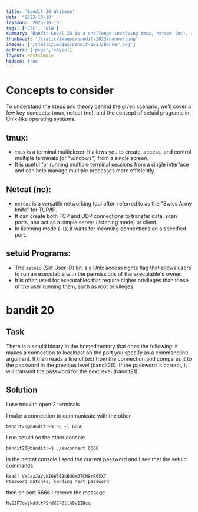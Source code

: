 ```yaml
---
title: 'Bandit 20 Writeup'
date: '2023-10-10'
lastmod: '2023-10-10'
tags: ['CTF', 'OTW']
summary: "Bandit Level 20 is a challenge involving tmux, netcat (nc), and the concept of setuid programs in Unix-like OS"
thumbnail: '/static/images/bandit-2023/banner.png'
images: ['/static/images/bandit-2023/banner.png']
authors: ['psga','maysu']
layout: PostSimple
hidden: true
---
```

<div className="tocr not-prose">
    <TOCInline
        toc={[
            { value: 'Bandit', url: '/blog/bandit-2023', depth: 1 },
            { value: 'Level-14', url: '/blog/bandit-2023/level-14',depth: 2 },
            { value: 'Level-15', url: '/blog/bandit-2023/level-15', depth: 2 },
            { value: 'Level-16', url: '/blog/bandit-2023/level-16', depth: 2 },
            { value: 'Level-17', url: '/blog/bandit-2023/level-17', depth: 2 },
            { value: 'Level-18', url: '/blog/bandit-2023/level-18', depth: 2 },
            { value: 'Level-19', url: '/blog/bandit-2023/level-19', depth: 2 },
            { value: 'Level-20', url: '/blog/bandit-2023/level-20', depth: 2, active: true},
            { value: 'Level-21', url: '/blog/bandit-2023/level-21', depth: 2 },
            { value: 'Level-22', url: '/blog/bandit-2023/level-22', depth: 2 },
            { value: 'Level-23', url: '/blog/bandit-2023/level-23', depth: 2 },
            { value: 'Level-24', url: '/blog/bandit-2023/level-24', depth: 2 },
            { value: 'Level-25', url: '/blog/bandit-2023/level-25', depth: 2 },
            { value: 'Level-26', url: '/blog/bandit-2023/level-26', depth: 2 },
            { value: 'Level-27', url: '/blog/bandit-2023/level-27', depth: 2 },
            { value: 'Level-28', url: '/blog/bandit-2023/level-28', depth: 2 },
            { value: 'Level-29', url: '/blog/bandit-2023/level-29', depth: 2 },
            { value: 'Level-30', url: '/blog/bandit-2023/level-30', depth: 2 },
            { value: 'Level-31', url: '/blog/bandit-2023/level-31', depth: 2 },
            { value: 'Level-32', url: '/blog/bandit-2023/level-32', depth: 2 },
        ]}
        title="levels"
        rightAlign
    />
</div>


# Concepts to consider
To understand the steps and theory behind the given scenario, we'll cover a few key concepts: tmux, netcat (nc), and the concept of setuid programs in Unix-like operating systems.

## tmux:
   - `tmux` is a terminal multiplexer. It allows you to create, access, and control multiple terminals (or "windows") from a single screen. 
   - It is useful for running multiple terminal sessions from a single interface and can help manage multiple processes more efficiently.

## Netcat (nc):
   - `netcat` is a versatile networking tool often referred to as the "Swiss Army knife" for TCP/IP.
   - It can create both TCP and UDP connections to transfer data, scan ports, and act as a simple server (listening mode) or client.
   - In listening mode (`-l`), it waits for incoming connections on a specified port.

## setuid Programs:
   - The `setuid` (Set User ID) bit is a Unix access rights flag that allows users to run an executable with the permissions of the executable's owner.
   - It is often used for executables that require higher privileges than those of the user running them, such as root privileges.

# bandit 20
## Task 
There is a setuid binary in the homedirectory that does the following: it makes a connection to localhost on the port you specify as a commandline argument. It then reads a line of text from the connection and compares it to the password in the previous level (bandit20). If the password is correct, it will transmit the password for the next level (bandit21).

## Solution

I use tmux to open 2 terminals

I make a connection to communicate with the other
```
bandit20@bandit:~$ nc -l 6666
```
I run setuid on the other console
```
bandit20@bandit:~$ ./suconnect 6666
```

In the netcat console I send the current password and I see that the setuid commands:
```
Read: VxCazJaVykI6W36BkBU0mJTCM8rR95XT
Password matches, sending next password
```
then on port 6666 I receive the message
```
NvEJF7oVjkddltPSrdKEFOllh9V1IBcq
```
